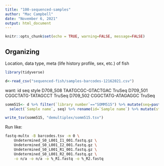 ```yaml
---
title: "100-sequenced-samples"
author: "Mac Campbell"
date: "November 6, 2021"
output: html_document
---
```


```r
knitr::opts_chunk$set(echo = TRUE, warning=FALSE, message=FALSE)
```

## Organizing
Location, data type, meta (life history profile, sex, etc.) of fish

```r
library(tidyverse)
```

```r
d<-read_csv("sequenced-fish/samples-barcodes-12162021.csv")
```

want:
id      seq     style
D708_508        TAATGCGC-GTACTGAC       TruSeq
D709_501        CGGCTATG-TATAGCCT       TruSeq
D709_502        CGGCTATG-ATAGAGGC       TruSeq

```r
somm515<- d %>% filter(`library number`=="SOMM515") %>% mutate(seq=paste0(i7,"-",i5)) %>% 
  select(`Sample name`, seq) %>% rename(id=`Sample name`) %>% mutate(style="TruSeq")

write_tsv(somm515, "demultiplex/somm515.tsv")
```


Run like:   
```sh
fastq-multx -B barcodes.tsv -m 0 \
    Undetermined_S0_L001_I1_001.fastq.gz \
    Undetermined_S0_L001_I2_001.fastq.gz \
    Undetermined_S0_L001_R1_001.fastq.gz \
    Undetermined_S0_L001_R2_001.fastq.gz \
    -o n/a -o n/a -o %_R1.fastq -o %_R2.fastq
```
